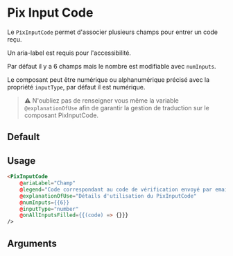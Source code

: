 

<Meta
  title='Form/Inputs/Code'
  component='PixInputCode'
  argTypes={stories.argTypes}
/>

# Pix Input Code

Le `PixInputCode` permet d'associer plusieurs champs pour entrer un code reçu.

Un aria-label est requis pour l'accessibilité.

Par défaut il y a 6 champs mais le nombre est modifiable avec `numInputs`.

Le composant peut être numérique ou alphanumérique précisé avec la propriété `inputType`, par défaut il est numérique.

> ⚠️ N'oubliez pas de renseigner vous même la variable `@explanationOfUse` afin de garantir la gestion de traduction sur le composant PixInputCode.

## Default

<Canvas>
  <Story name='Default' story={stories.Default} height={70}/>
</Canvas>

## Usage

```html
<PixInputCode
    @ariaLabel="Champ"
    @legend="Code correspondant au code de vérification envoyé par email"
    @explanationOfUse="Détails d'utilisation du PixInputCode"
    @numInputs={{6}}
    @inputType="number"
    @onAllInputsFilled={{(code) => {}}}
/>
```

## Arguments

<ArgsTable story="Default"/>
